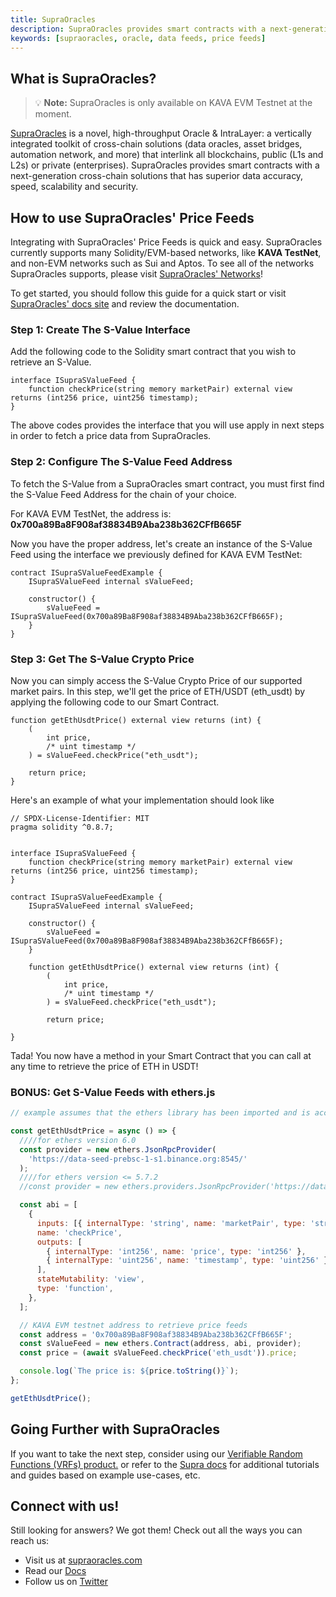```yaml
---
title: SupraOracles
description: SupraOracles provides smart contracts with a next-generation cross-chain oracle solution that has superior data accuracy, speed, scalability and security.
keywords: [supraoracles, oracle, data feeds, price feeds]
---
```


## What is SupraOracles?

> :bulb: **Note:** SupraOracles is only available on KAVA EVM Testnet at the moment.

[SupraOracles](https://supraoracles.com/) is a novel, high-throughput Oracle & IntraLayer: a vertically integrated toolkit of cross-chain solutions (data oracles, asset bridges, automation network, and more) that interlink all blockchains, public (L1s and L2s) or private (enterprises). SupraOracles provides smart contracts with a next-generation cross-chain solutions that has superior data accuracy, speed, scalability and security.

## How to use SupraOracles' Price Feeds

Integrating with SupraOracles' Price Feeds is quick and easy. SupraOracles currently supports many Solidity/EVM-based networks, like **KAVA TestNet**, and non-EVM networks such as Sui and Aptos. To see all of the networks SupraOracles supports, please visit [SupraOracles' Networks](https://supraoracles.com/docs/get-started/networks)!

To get started, you should follow this guide for a quick start or visit [SupraOracles' docs site](https://supraoracles.com/docs/get-started/) and review the documentation.

### Step 1: Create The S-Value Interface

Add the following code to the Solidity smart contract that you wish to retrieve an S-Value.

```solidity
interface ISupraSValueFeed {
    function checkPrice(string memory marketPair) external view returns (int256 price, uint256 timestamp);
}
```

The above codes provides the interface that you will use apply in next steps in order to fetch a price data from SupraOracles.

### Step 2: Configure The S-Value Feed Address

To fetch the S-Value from a SupraOracles smart contract, you must first find the S-Value Feed Address for the chain of your choice.

For KAVA EVM TestNet, the address is: **0x700a89Ba8F908af38834B9Aba238b362CFfB665F**

Now you have the proper address, let's create an instance of the S-Value Feed using the interface we previously defined for KAVA EVM TestNet:

```solidity
contract ISupraSValueFeedExample {
    ISupraSValueFeed internal sValueFeed;

    constructor() {
        sValueFeed = ISupraSValueFeed(0x700a89Ba8F908af38834B9Aba238b362CFfB665F);
    }
}
```

### Step 3: Get The S-Value Crypto Price

Now you can simply access the S-Value Crypto Price of our supported market pairs. In this step, we'll get the price of ETH/USDT (eth_usdt) by applying the following code to our Smart Contract.

```solidity
function getEthUsdtPrice() external view returns (int) {
    (
        int price,
        /* uint timestamp */
    ) = sValueFeed.checkPrice("eth_usdt");

    return price;
}
```

Here's an example of what your implementation should look like

```solidity
// SPDX-License-Identifier: MIT
pragma solidity ^0.8.7;


interface ISupraSValueFeed {
    function checkPrice(string memory marketPair) external view returns (int256 price, uint256 timestamp);
}

contract ISupraSValueFeedExample {
    ISupraSValueFeed internal sValueFeed;

    constructor() {
        sValueFeed = ISupraSValueFeed(0x700a89Ba8F908af38834B9Aba238b362CFfB665F);
    }

    function getEthUsdtPrice() external view returns (int) {
        (
            int price,
            /* uint timestamp */
        ) = sValueFeed.checkPrice("eth_usdt");

        return price;

}
```

Tada! You now have a method in your Smart Contract that you can call at any time to retrieve the price of ETH in USDT!

### BONUS: Get S-Value Feeds with ethers.js

```js
// example assumes that the ethers library has been imported and is accessible within your scope

const getEthUsdtPrice = async () => {
  ////for ethers version 6.0
  const provider = new ethers.JsonRpcProvider(
    'https://data-seed-prebsc-1-s1.binance.org:8545/'
  );
  ////for ethers version <= 5.7.2
  //const provider = new ethers.providers.JsonRpcProvider('https://data-seed-prebsc-1-s1.binance.org:8545/')

  const abi = [
    {
      inputs: [{ internalType: 'string', name: 'marketPair', type: 'string' }],
      name: 'checkPrice',
      outputs: [
        { internalType: 'int256', name: 'price', type: 'int256' },
        { internalType: 'uint256', name: 'timestamp', type: 'uint256' },
      ],
      stateMutability: 'view',
      type: 'function',
    },
  ];

  // KAVA EVM testnet address to retrieve price feeds
  const address = '0x700a89Ba8F908af38834B9Aba238b362CFfB665F';
  const sValueFeed = new ethers.Contract(address, abi, provider);
  const price = (await sValueFeed.checkPrice('eth_usdt')).price;

  console.log(`The price is: ${price.toString()}`);
};

getEthUsdtPrice();
```

## Going Further with SupraOracles

If you want to take the next step, consider using our [Verifiable Random Functions (VRFs) product.](https://supraoracles.com/docs/vrf1/a-deeper-dive-into-supra-vrf) or refer to the [Supra docs](https://supraoracles.com/docs/additional-guides) for additional tutorials and guides based on example use-cases, etc.

## Connect with us!

Still looking for answers? We got them! Check out all the ways you can reach us:

- Visit us at [supraoracles.com](https://supraoracles.com)
- Read our [Docs](https://supraoracles.com/docs/overview)
- Follow us on [Twitter](https://twitter.com/SupraOracles)
